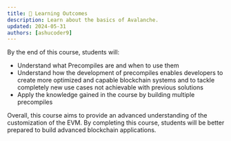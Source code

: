 ```yaml
---
title: 🎯 Learning Outcomes
description: Learn about the basics of Avalanche.
updated: 2024-05-31
authors: [ashucoder9]
---
```


By the end of this course, students will:

- Understand what Precompiles are and when to use them
- Understand how the development of precompiles enables developers to create more optimized and capable blockchain systems and to tackle completely new use cases not achievable with previous solutions
- Apply the knowledge gained in the course by building multiple precompiles

Overall, this course aims to provide an advanced understanding of the customization of the EVM. By completing this course, students will be better prepared to build advanced blockchain applications.